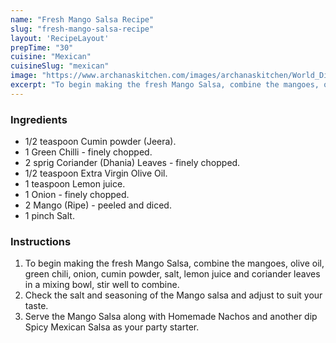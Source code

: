 ---
name: "Fresh Mango Salsa Recipe"
slug: "fresh-mango-salsa-recipe"
layout: 'RecipeLayout'
prepTime: "30"
cuisine: "Mexican"
cuisineSlug: "mexican"
image: "https://www.archanaskitchen.com/images/archanaskitchen/World_Dips/Fresh_Ripe_Alphonso_Mango_Salsa_Recipe-2.jpg"
excerpt: "To begin making the fresh Mango Salsa, combine the mangoes, olive oil, green chili, onion, cumin powder, salt, lemon juice and coriander leaves in a mixing bowl, stir well to combine"
---

### Ingredients

- 1/2 teaspoon Cumin powder (Jeera).
- 1 Green Chilli - finely chopped.
- 2 sprig Coriander (Dhania) Leaves - finely chopped.
- 1/2 teaspoon Extra Virgin Olive Oil.
- 1 teaspoon Lemon juice.
- 1 Onion - finely chopped.
- 2 Mango (Ripe) - peeled and diced.
- 1 pinch Salt.

### Instructions

1. To begin making the fresh Mango Salsa, combine the mangoes, olive oil, green chili, onion, cumin powder, salt, lemon juice and coriander leaves in a mixing bowl, stir well to combine.
1. Check the salt and seasoning of the Mango salsa and adjust to suit your taste.
1. Serve the Mango Salsa along with Homemade Nachos and another dip Spicy Mexican Salsa as your party starter.
